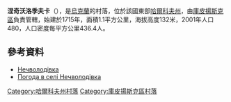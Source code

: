 {{coord|49|42|16|N|37|30|5|E|scale:100000_region:UA|display=title}}

'''涅奇沃洛季夫卡'''（{{lang-uk|Нечволодівка}}），是[[烏克蘭|烏克蘭]]的村落，位於該國東部[[哈爾科夫州|哈爾科夫州]]，由[[庫皮揚斯克區|庫皮揚斯克區]]負責管轄，始建於1715年，面積1.1平方公里，海拔高度132米，2001年人口480，人口密度每平方公里436.4人。

==參考資料==
* [http://w1.c1.rada.gov.ua/pls/z7502/A005?rdat1=09.01.2009&rf7571=33599 Нечволодівка]
* [http://weather.in.ua/ua/har'kovskaja/16843 Погода в селі Нечволодівка] {{Wayback|url=http://weather.in.ua/ua/har%27kovskaja/16843 |date=20201126091438 }}

{{DEFAULTSORT:Нечволодівка}}
[[Category:哈爾科夫州村落|Category:哈爾科夫州村落]]
[[Category:庫皮揚斯克區村落|Category:庫皮揚斯克區村落]]


{{Kharkiv-geo-stub}}